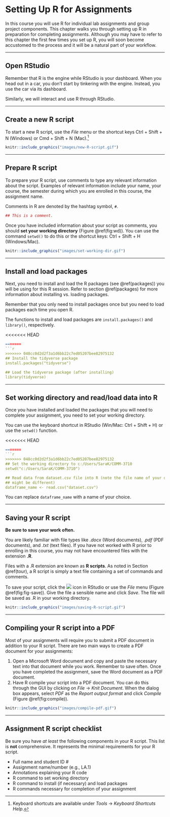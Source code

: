 # Setting Up R for Assignments {#setup}

In this course you will use R for individual lab assignments and group project components. This chapter walks you through setting up R in preparation for completing assignments. Although you may have to refer to this chapter the first few times you set up R, you will soon become accustomed to the process and it will be a natural part of your workflow.

---

## Open RStudio

Remember that R is the engine while RStudio is your dashboard. When you head out in a car, you don't start by tinkering with the engine. Instead, you use the car via its dashboard.

Similarly, we will interact and use R through RStudio.

---

## Create a new R script

To start a new R script, use the *File* menu or the shortcut keys Ctrl + Shift + N (Windows) or Cmd + Shift + N (Mac).^[Keyboard shortcuts are available under *Tools* $\rightarrow$ *Keyboard Shortcuts Help*.]

```{r new-script, echo = FALSE, fig.cap = "Open a new R script in RStudio.", fig.align = "center"}
knitr::include_graphics("images/new-R-script.gif")
```

---

## Prepare R script

To prepare your R script, use comments to type any relevant information about the script. Examples of relevant information include your name, your course, the semester during which you are enrolled in this course, the assignment name.

Comments in R are denoted by the hashtag symbol, `#`.

```{r}
## This is a comment.
```

Once you have included information about your script as comments, you should **set your working directory** (Figure \@ref(fig:wd)). You can use the command `setwd()` to do this or the shortcut keys: Ctrl + Shift + H (Windows/Mac).

```{r wd, echo = FALSE, fig.cap="Set your working directory in RStudio using the function, `setwd()`.", fig.align="center"}
knitr::include_graphics("images/set-working-dir.gif")
```

---

## Install and load packages

Next, you need to install and load the R packages (see \@ref(packages)) you will be using for this R session. Refer to section \@ref(packages) for more information about installing vs. loading packages.

Remember that you only need to install packages once but you need to load packages each time you open R.

The functions to install and load packages are `install.packages()` and `library()`, respectively.

<<<<<<< HEAD
```{r package-cmd, echo=TRUE, eval=FALSE}
=======
```{r package-cmd, echo=TRUE, eval=FALSE, prompt=TRUE}
>>>>>>> 048cc0d2d2f3a1d6bb22c7ed05207bee82975132
## Install the tidyverse package
install.packages("tidyverse")

## Load the tidyverse package (after installing)
library(tidyverse)
```

---

## Set working directory and read/load data into R

Once you have installed and loaded the packages that you will need to complete your assignment, you need to set your working directory.

You can use the keyboard shortcut in RStudio (Win/Mac: Ctrl + Shift + H) or use the `setwd()` function.

<<<<<<< HEAD
```{r setwd, echo=TRUE, eval=FALSE}
=======
```{r setwd, echo=TRUE, eval=FALSE, prompt=TRUE}
>>>>>>> 048cc0d2d2f3a1d6bb22c7ed05207bee82975132
## Set the working directory to c:/Users/SaraK/COMM-3710
setwd("c:/Users/SaraK/COMM-3710")

## Read data from dataset.csv file into R (note the file name of your dataset
## might be different)
dataframe_name <- read.csv("dataset.csv")
```

You can replace `dataframe_name` with a name of your choice.

---

## Saving your R script {#saveRscript}

**Be sure to save your work often.**

You are likely familiar with file types like *.docx* (Word documents), *.pdf* (PDF documents), and *.txt* (text files). If you have not worked with R prior to enrolling in this course, you may not have encountered files with the extension **.R**.

Files with a .R extension are known as **R scripts**. As noted in Section \@ref(tour), a R script is simply a text file containing a set of commands and comments.

To save your script, click the <img src="images/save.png"/> icon in RStudio or use the *File* menu (Figure \@ref(fig:fig-save)). Give the file a sensible name and click *Save*. The file will be saved as <filename>.R in your working directory.

```{r fig-save, echo=FALSE, fig.cap="Saving your R script in RStudio.", fig.align='center'}
knitr::include_graphics("images/saving-R-script.gif")
```

---

## Compiling your R script into a PDF

Most of your assignments will require you to submit a PDF document in addition to your R script. There are two main ways to create a PDF document for your assignments:

1) Open a Microsoft Word document and copy and paste the necessary text into that document while you work. Remember to save often. Once you have completed the assignment, save the Word document as a PDF document.
2) Have R compile your script into a PDF document. You can do this through the GUI by clicking on *File* $\rightarrow$ *Knit Document*. When the dialog box appears, select *PDF* as the *Report output format* and click *Compile* (Figure \@ref(fig:compile)).

```{r compile, echo=FALSE, fig.align='center', fig.cap="Compiling a PDF from your R script in RStudio."}
knitr::include_graphics("images/compile-pdf.gif")
```

---

## Assignment R script checklist

Be sure you have *at least* the following components in your R script. This list is **not** comprehensive. It represents the minimal requirements for your R script.

- Full name and student ID \#
- Assignment name/number (e.g., LA.1)
- Annotations explaining your R code
- R command to set working directory
- R command to install (if necessary) and load packages
- R commands necessary for completion of your assignment
